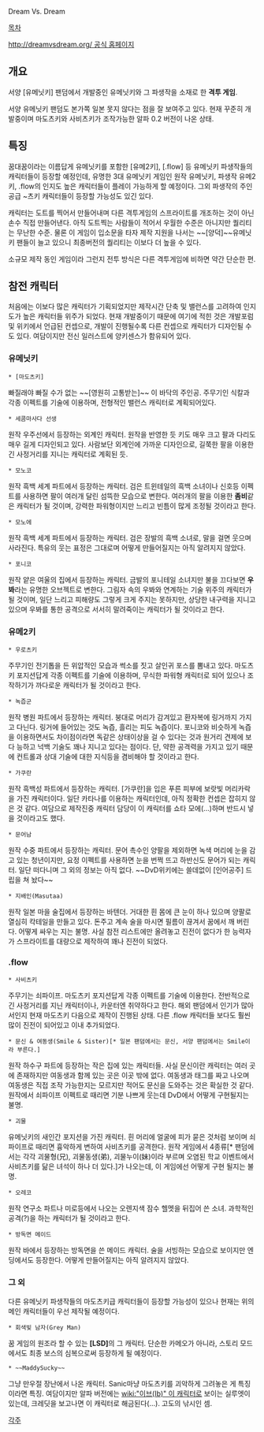 Dream Vs. Dream

[[목차]]

[[http://dreamvsdream.org/ 공식 홈페이지]]
== 개요 ==
서양 [유메닛키] 팬덤에서 개발중인 유메닛키와 그 파생작을 소재로 한 '''격투 게임'''.

서양 유메닛키 팬덤도 본가쪽 일본 못지 않다는 점을 잘 보여주고 있다. 현재 꾸준히 개발중이며 마도츠키와 사비츠키가 조작가능한 알파 0.2 버전이 나온 상태.

== 특징 ==
꿈대꿈이라는 이름답게 유메닛키를 포함한 [유메2키], [.flow] 등 유메닛키 파생작들의 캐릭터들이 등장할 예정인데, 유명한 3대 유메닛키 게임인 원작 유메닛키, 파생작 유메2키, .flow의 인지도 높은 캐릭터들이 플레이 가능하게 할 예정이다. 그외 파생작의 주인공급 ~츠키 캐릭터들이 등장할 가능성도 있긴 있다.

캐릭터는 도트를 찍어서 만들어내며 다른 격투게임의 스프라이트를 개조하는 것이 아닌 손수 직접 만들어낸다. 아직 도트찍는 사람들이 적어서 우월한 수준은 아니지만 퀄리티는 무난한 수준. 물론 이 게임이 입소문을 타자 제작 지원을 나서는 ~~[양덕]~~유메닛키 팬들이 늘고 있으니 최종버전의 퀄리티는 이보다 더 높을 수 있다.

소규모 제작 동인 게임이라 그런지 전투 방식은 다른 격투게임에 비하면 약간 단순한 편.

== 참전 캐릭터 ==
처음에는 이보다 많은 캐릭터가 기획되었지만 제작시간 단축 및 밸런스를 고려하여 인지도가 높은 캐릭터들 위주가 되었다. 현재 개발중이기 때문에 여기에 적힌 것은 개발포럼 및 위키에서 언급된 컨셉으로, 개발이 진행될수록 다른 컨셉으로 캐릭터가 디자인될 수도 있다. 여담이지만 전신 일러스트에 양키센스가 함유되어 있다.

=== 유메닛키 ===
 * [마도츠키]

빠질래야 빠질 수가 없는 ~~[영원히 고통받는]~~ 이 바닥의 주인공. 주무기인 식칼과 각종 이펙트를 기술에 이용하며, 전형적인 밸런스 캐릭터로 계획되어있다.

 * 세콤마사다 선생

원작 우주선에서 등장하는 외계인 캐릭터. 원작을 반영한 듯 키도 매우 크고 팔과 다리도 매우 길게 디자인되고 있다. 사람보단 외계인에 가까운 디자인으로, 길쭉한 팔을 이용한 긴 사정거리를 지니는 캐릭터로 계획된 듯. 

 * 모노코

원작 흑백 세계 파트에서 등장하는 캐릭터. 검은 트윈테일의 흑백 소녀이나 신호등 이펙트를 사용하면 팔이 여러개 달린 섬뜩한 모습으로 변한다. 여러개의 팔을 이용한 '''좀비'''같은 캐릭터가 될 것이며, 강력한 파워형이지만 느리고 빈틈이 많게 조정될 것이라고 한다. 

 * 모노에

원작 흑백 세계 파트에서 등장하는 캐릭터. 검은 장발의 흑백 소녀로, 말을 걸면 웃으며 사라진다. 특유의 웃는 표정은 그대로며 어떻게 만들어질지는 아직 알려지지 않았다.  

 * 포니코

원작 얕은 여울의 집에서 등장하는 캐릭터. 금발의 포니테일 소녀지만 불을 끄다보면 '''우봐'''라는 유명한 오브젝트로 변한다. 그림자 속의 우봐와 연계하는 기술 위주의 캐릭터가 될 것이며, 일단 느리고 피해량도 그렇게 크게 주지는 못하지만, 상당한 내구력을 지니고 있으며 우봐를 통한 공격으로 서서히 말려죽이는 캐릭터가 될 것이라고 한다.

=== 유메2키 ===
 * 우로츠키

주무기인 전기톱을 든 위압적인 모습과 썩소를 짓고 살인귀 포스를 뽐내고 있다. 마도츠키 포지션답게 각종 이펙트를 기술에 이용하며, 무식한 파워형 캐릭터로 되어 있으나 조작하기가 까다로운 캐릭터가 될 것이라고 한다. 

 * 녹즙군

원작 병원 파트에서 등장하는 캐릭터. 붕대로 머리가 감겨있고 환자복에 링거까지 가지고 다닌다. 링거에 들어있는 것도 녹즙, 흘리는 피도 녹즙이다. 포니코와 비슷하게 녹즙을 이용하면서도 차이점이라면 독같은 상태이상을 걸 수 있다는 것과 원거리 견제에 보다 능하고 넉백 기술도 꽤나 지니고 있다는 점이다. 단, 약한 공격력을 가지고 있기 때문에 컨트롤과 상대 기술에 대한 지식등을 겸비해야 할 것이라고 한다. 
 
 * 가쿠란

원작 흑백성 파트에서 등장하는 캐릭터. [가쿠란]을 입은 푸른 피부에 보랏빛 머리카락을 가진 캐릭터이다. 일단 카타나를 이용하는 캐릭터인데, 아직 정확한 컨셉은 잡히지 않은 것 같다. 여담으로 제작진중 캐릭터 담당이 이 캐릭터를 쇼타 모에(...)하며 반드시 넣을 것이라고도 했다. 

 * 문어남

원작 수중 파트에서 등장하는 캐릭터. 문어 촉수인 양팔을 제외하면 녹색 머리에 눈을 감고 있는 청년이지만, 요정 이펙트를 사용하면 눈을 번쩍 뜨고 하반신도 문어가 되는 캐릭터. 일단 떠다니며 그 외의 정보는 아직 없다. ~~DvD위키에는 쓸데없이 [인어공주] 드립을 쳐 놨다~~

 * 지배인(Masutaa)

원작 일본 마을 술집에서 등장하는 바텐더. 거대한 흰 몸에 큰 눈이 하나 있으며 양팔로 열심히 칵테일을 만들고 있다. 돈주고 계속 술을 마시면 필름이 끊겨서 꿈에서 깨 버린다. 어떻게 싸우는 지는 불명. 사실 참전 리스트에만 올려놓고 진전이 없다가 한 능력자가 스프라이트를 대량으로 제작하여 꽤나 진전이 되었다.

=== .flow ===
 * 사비츠키

주무기는 쇠파이프. 마도츠키 포지션답게 각종 이펙트를 기술에 이용한다. 전반적으로 긴 사정거리를 지닌 캐릭터이나, 카운터엔 취약하다고 한다. 해외 팬덤에서 인기가 많아서인지 현재 마도츠키 다음으로 제작이 진행된 상태. 다른 .flow 캐릭터들 보다도 훨씬 많이 진전이 되어있고 이내 추가되었다.
 
 * 문신 & 여동생(Smile & Sister)[* 일본 팬덤에서는 문신, 서양 팬덤에서는 Smile이라 부른다.]

원작 하수구 파트에 등장하는 작은 집에 있는 캐릭터들. 사실 문신이란 캐릭터는 여러 곳에 존재하지만 여동생과 함께 있는 곳은 이곳 밖에 없다. 여동생과 태그를 짜고 나오며 여동생은 직접 조작 가능한지는 모르지만 적어도 문신을 도와주는 것은 확실한 것 같다. 원작에서 쇠파이프 이펙트로 때리면 기분 나쁘게 웃는데 DvD에서 어떻게 구현될지는 불명.  
 
 * 괴물

유메닛키의 새인간 포지션을 가진 캐릭터. 흰 머리에 얼굴에 피가 묻은 것처럼 보이며 쇠파이프로 때리면 흉악하게 변하여 사비츠키를 공격한다. 원작 게임에서 4종류[* 팬덤에서는 각각 괴물형(兄), 괴물동생(弟), 괴물누이(妹)이라 부르며 오염된 학교 이벤트에서 사비츠키를 닮은 녀석이 하나 더 있다.]가 나오는데, 이 게임에선 어떻게 구현 될지는 불명.
 
 * 오레코

원작 연구소 파트나 미로등에서 나오는 오렌지색 잠수 헬멧을 뒤집어 쓴 소녀. 과학적인 공격(?)을 하는 캐릭터가 될 것이라고 한다. 

 * 방독면 메이드

원작 바에서 등장하는 방독면을 쓴 메이드 캐릭터. 술을 서빙하는 모습으로 보이지만 엔딩에서도 등장한다. 어떻게 만들어질지는 아직 알려지지 않았다.  

===  그 외 ===
다른 유메닛키 파생작들의 마도츠키급 캐릭터들이 등장할 가능성이 있으나 현재는 위의 메인 캐릭터들이 우선 제작될 예정이다.

 * 회색빛 남자(Grey Man)

꿈 게임의 원조라 할 수 있는 '''[LSD]'''의 그 캐릭터. 단순한 카메오가 아니라, 스토리 모드에서도 최종 보스의 심복으로써 등장하게 될 예정이다.

 * ~~MaddySucky~~

그냥 만우절 장난에서 나온 캐릭터. Sanic마냥 마도츠키를 괴악하게 그려놓은 게 특징이라면 특징. 여담이지만 알파 버전에는 [[wiki:"이브(Ib)" 이 캐릭터]]로 보이는 실루엣이 있는데, 크레딧을 보고나면 이 캐릭터로 해금된다(...). 고도의 낚시인 셈. 


[[각주]]
